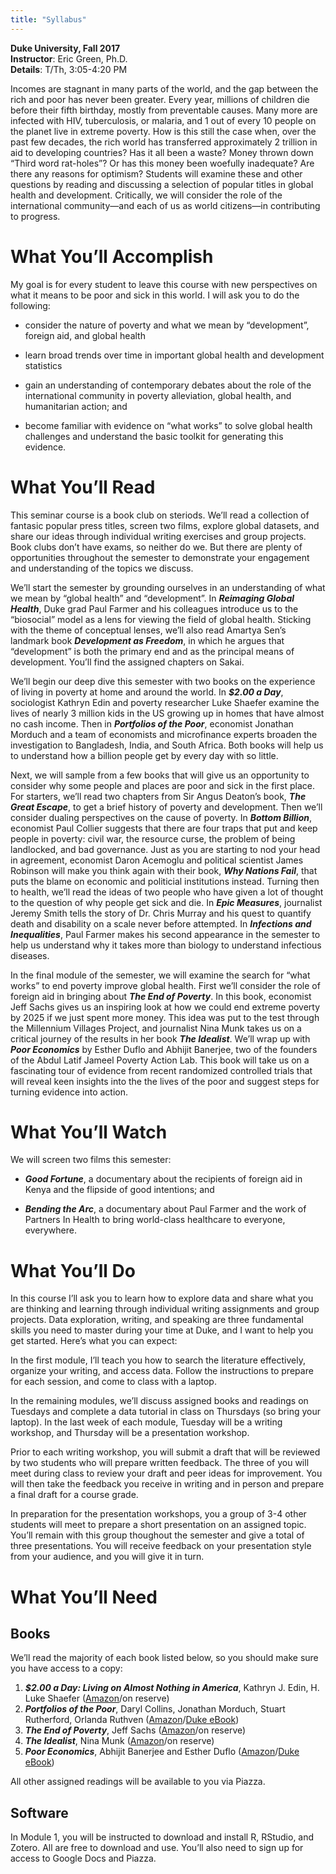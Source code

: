 ```yaml
---
title: "Syllabus"
---
```


<p id="nospace">
**Duke University, Fall 2017**  
**Instructor**: Eric Green, Ph.D.  
**Details**: T/Th, 3:05-4:20 PM

</p id="nospace">

Incomes are stagnant in many parts of the world, and the gap between the rich and poor has never been greater. Every year, millions of children die before their fifth birthday, mostly from preventable causes. Many more are infected with HIV, tuberculosis, or malaria, and 1 out of every 10 people on the planet live in extreme poverty. How is this still the case when, over the past few decades, the rich world has transferred approximately 2 trillion in aid to developing countries? Has it all been a waste? Money thrown down "Third word rat-holes"? Or has this money been woefully inadequate? Are there any reasons for optimism? Students will examine these and other questions by reading and discussing a selection of popular titles in global health and development. Critically, we will consider the role of the international community—and each of us as world citizens—in contributing to progress.

# What You'll Accomplish

My goal is for every student to leave this course with new perspectives on what it means to be poor and sick in this world. I will ask you to do the following: 

- consider the nature of poverty and what we mean by "development", foreign aid, and global health

- learn broad trends over time in important global health and development statistics

- gain an understanding of contemporary debates about the role of the international community in poverty alleviation, global health, and humanitarian action; and

- become familiar with evidence on "what works" to solve global health challenges and understand the basic toolkit for generating this evidence.

# What You'll Read

This seminar course is a book club on steriods. We'll read a collection of fantasic popular press titles, screen two films, explore global datasets, and share our ideas through individual writing exercises and group projects. Book clubs don't have exams, so neither do we. But there are plenty of opportunities throughout the semester to demonstrate your engagement and understanding of the topics we discuss. 

We'll start the semester by grounding ourselves in an understanding of what we mean by "global health" and "development". In ***Reimaging Global Health***, Duke grad Paul Farmer and his colleagues introduce us to the "biosocial" model as a lens for viewing the field of global health. Sticking with the theme of conceptual lenses, we'll also read Amartya Sen's landmark book ***Development as Freedom***, in which he argues that "development" is both the primary end and as the principal means of development. You'll find the assigned chapters on Sakai. 

We'll begin our deep dive this semester with two books on the experience of living in poverty at home and around the world. In ***$2.00 a Day***, sociologist Kathryn Edin and poverty researcher Luke Shaefer examine the lives of nearly 3 million kids in the US growing up in homes that have almost no cash income. Then in ***Portfolios of the Poor***, economist Jonathan Morduch and a team of economists and microfinance experts broaden the investigation to Bangladesh, India, and South Africa. Both books will help us to understand how a billion people get by every day with so little. 

Next, we will sample from a few books that will give us an opportunity to consider why some people and places are poor and sick in the first place. For starters, we'll read two chapters from Sir Angus Deaton's book, ***The Great Escape***, to get a brief history of poverty and development. Then we'll consider dualing perspectives on the cause of poverty. In ***Bottom Billion***, economist Paul Collier suggests that there are four traps that put and keep people in poverty: civil war, the resource curse, the problem of being landlocked, and bad governance. Just as you are starting to nod your head in agreement, economist Daron Acemoglu and political scientist James Robinson will make you think again with their book, ***Why Nations Fail***, that puts the blame on economic and politicial institutions instead. Turning then to health, we'll read the ideas of two people who have given a lot of thought to the question of why people get sick and die. In ***Epic Measures***, journalist Jeremy Smith tells the story of Dr. Chris Murray and his quest to quantify death and disability on a scale never before attempted. In ***Infections and Inequalities***, Paul Farmer makes his second appearance in the semester to help us understand why it takes more than biology to understand infectious diseases.

In the final module of the semester, we will examine the search for "what works" to end poverty improve global health. First we'll consider the role of foreign aid in bringing about ***The End of Poverty***. In this book, economist Jeff Sachs gives us an inspiring look at how we could end extreme poverty by 2025 if we just spent more money. This idea was put to the test through the Millennium Villages Project, and journalist Nina Munk takes us on a critical journey of the results in her book ***The Idealist***. We'll wrap up with ***Poor Economics*** by Esther Duflo and Abhijit Banerjee, two of the founders of the Abdul Latif Jameel Poverty Action Lab. This book will take us on a fascinating tour of evidence from recent randomized controlled trials that will reveal keen insights into the the lives of the poor and suggest steps for turning evidence into action.

# What You'll Watch

We will screen two films this semester: 

- ***Good Fortune***, a documentary about the recipients of foreign aid in Kenya and the flipside of good intentions; and

- ***Bending the Arc***, a documentary about Paul Farmer and the work of Partners In Health to bring world-class healthcare to everyone, everywhere. 

# What You'll Do

In this course I'll ask you to learn how to explore data and share what you are thinking and learning through individual writing assignments and group projects. Data exploration, writing, and speaking are three fundamental skills you need to master during your time at Duke, and I want to help you get started. Here's what you can expect:

In the first module, I'll teach you how to search the literature effectively, organize your writing, and access data. Follow the instructions to prepare for each session, and come to class with a laptop.

In the remaining modules, we'll discuss assigned books and readings on Tuesdays and complete a data tutorial in class on Thursdays (so bring your laptop). In the last week of each module, Tuesday will be a writing workshop, and Thursday will be a presentation workshop.

Prior to each writing workshop, you will submit a draft that will be reviewed by two students who will prepare written feedback. The three of you will meet during class to review your draft and peer ideas for improvement. You will then take the feedback you receive in writing and in person and prepare a final draft for a course grade. 

In preparation for the presentation workshops, you a group of 3-4 other students will meet to prepare a short presentation on an assigned topic. You'll remain with this group thoughout the semester and give a total of three presentations. You will receive feedback on your presentation style from your audience, and you will give it in turn. 

# What You'll Need

## Books

We'll read the majority of each book listed below, so you should make sure you have access to a copy:

1. ***$2.00 a Day: Living on Almost Nothing in America***, Kathryn J. Edin, H. Luke Shaefer ([Amazon](http://amzn.to/29H5ubP)/on reserve)
2. ***Portfolios of the Poor***, Daryl Collins, Jonathan Morduch, Stuart Rutherford, Orlanda Ruthven ([Amazon](http://amzn.to/29NLQP0)/[Duke eBook](http://search.library.duke.edu/search?id=DUKE004242530))
3. ***The End of Poverty***, Jeff Sachs ([Amazon](http://www.amazon.com/End-Poverty-Economic-Possibilities-Time-ebook/dp/B007ZHC6H6/ref=sr_1_1?s=digital-text&ie=UTF8&qid=1406223134&sr=1-1&keywords=the+end+of+poverty)/on reserve)
4. ***The Idealist***, Nina Munk ([Amazon](http://www.amazon.com/Idealist-Jeffrey-Sachs-Quest-Poverty-ebook/dp/B00BVJG2LK/ref=sr_1_1?s=digital-text&ie=UTF8&qid=1406223220&sr=1-1&keywords=the+idealist)/on reserve)
5. ***Poor Economics***, Abhijit Banerjee and Esther Duflo ([Amazon](http://www.amazon.com/Poor-Economics-Radical-Rethinking-Poverty-ebook/dp/B007CI81IQ/ref=sr_1_1?s=digital-text&ie=UTF8&qid=1406223382&sr=1-1&keywords=poor+economics)/[Duke eBook](https://search.library.duke.edu/search?id=DUKE006411427))

All other assigned readings will be available to you via Piazza.

## Software

In Module 1, you will be instructed to download and install R, RStudio, and Zotero. All are free to download and use. You'll also need to sign up for access to Google Docs and Piazza.



